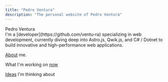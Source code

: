 ```yaml
---
title: "Pedro Ventura"
description: "The personal website of Pedro Ventura"
---
```


<div class="text-6xl font-extrabold">Pedro Ventura</div>
<div class="text-justify">
  I'm a [developer](https://github.com/ventu-ra) specializing in web
  development, currently diving deep into Astro.js, Qwik.js, and C# / Dotnet to
  build innovative and high-performance web applications.
</div>

[About](/about/) me.

What I'm working on [now](/)

[Ideas](/) I'm thinking about
